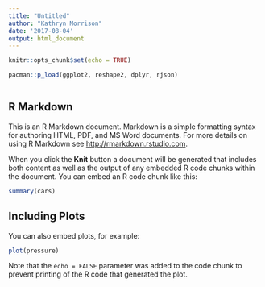 ```yaml
---
title: "Untitled"
author: "Kathryn Morrison"
date: '2017-08-04'
output: html_document
---
```


```r
knitr::opts_chunk$set(echo = TRUE)

pacman::p_load(ggplot2, reshape2, dplyr, rjson)



```

## R Markdown

This is an R Markdown document. Markdown is a simple formatting syntax for authoring HTML, PDF, and MS Word documents. For more details on using R Markdown see <http://rmarkdown.rstudio.com>.

When you click the **Knit** button a document will be generated that includes both content as well as the output of any embedded R code chunks within the document. You can embed an R code chunk like this:

```r
summary(cars)
```

## Including Plots

You can also embed plots, for example:

```r
plot(pressure)
```

Note that the `echo = FALSE` parameter was added to the code chunk to prevent printing of the R code that generated the plot.
